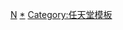 {{template category
|type  = navbox
|topic = 
}}

[[Category:电子游戏系列导航模板|N]]
[[Category:任天堂跨媒體製作|*]]
[[Category:任天堂模板|Category:任天堂模板]]